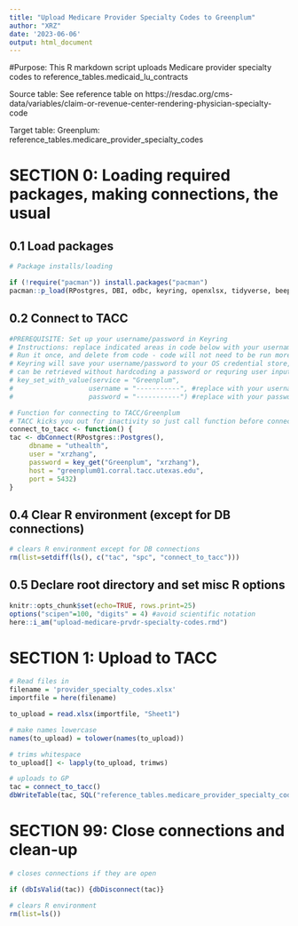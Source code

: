 ```yaml
---
title: "Upload Medicare Provider Specialty Codes to Greenplum"
author: "XRZ"
date: '2023-06-06'
output: html_document
---
```


#Purpose:
This R markdown script uploads Medicare provider specialty codes to reference_tables.medicaid_lu_contracts

Source table: See reference table on https://resdac.org/cms-data/variables/claim-or-revenue-center-rendering-physician-specialty-code

Target table: Greenplum: reference_tables.medicare_provider_specialty_codes

# SECTION 0: Loading required packages, making connections, the usual

## 0.1 Load packages
```r
# Package installs/loading 

if (!require("pacman")) install.packages("pacman")
pacman::p_load(RPostgres, DBI, odbc, keyring, openxlsx, tidyverse, beepr, tictoc, here)


```

## 0.2 Connect to TACC
```r
#PREREQUISITE: Set up your username/password in Keyring
# Instructions: replace indicated areas in code below with your username/password for TACC server
# Run it once, and delete from code - code will not need to be run more than once per user per computer
# Keyring will save your username/password to your OS credential store, and the service/user/password combo
# can be retrieved without hardcoding a password or requring user input.
# key_set_with_value(service = "Greenplum", 
#                   username = "-----------", #replace with your username
#                   password = "-----------") #replace with your password

# Function for connecting to TACC/Greenplum
# TACC kicks you out for inactivity so just call function before connections
connect_to_tacc <- function() {
tac <- dbConnect(RPostgres::Postgres(),
	 dbname = "uthealth",
	 user = "xrzhang",
	 password = key_get("Greenplum", "xrzhang"),
	 host = "greenplum01.corral.tacc.utexas.edu",
	 port = 5432)
}

```

## 0.4 Clear R environment (except for DB connections)
```r
# clears R environment except for DB connections
rm(list=setdiff(ls(), c("tac", "spc", "connect_to_tacc")))
```

## 0.5 Declare root directory and set misc R options
```r
knitr::opts_chunk$set(echo=TRUE, rows.print=25)
options("scipen"=100, "digits" = 4) #avoid scientific notation
here::i_am("upload-medicare-prvdr-specialty-codes.rmd")

```

# SECTION 1: Upload to TACC

```r
# Read files in
filename = 'provider_specialty_codes.xlsx'
importfile = here(filename)

to_upload = read.xlsx(importfile, "Sheet1")

# make names lowercase
names(to_upload) = tolower(names(to_upload))

# trims whitespace
to_upload[] <- lapply(to_upload, trimws)

# uploads to GP
tac = connect_to_tacc()
dbWriteTable(tac, SQL("reference_tables.medicare_provider_specialty_codes"), to_upload, overwrite = TRUE)

```

# SECTION 99: Close connections and clean-up

```r
# closes connections if they are open

if (dbIsValid(tac)) {dbDisconnect(tac)} 

```

```r
# clears R environment
rm(list=ls())
```



